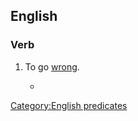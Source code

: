 ==English==
{{rfv}}
===Verb===
{{infl|en|verb|head=to go [[w:Pete Tong|Pete Tong]]}}

# {{Cockney rhyming slang}} To go [[wrong]].
#* {{quote-book|title=Sniper One: On Scope and Under Siege with a Sniper Team in Iraq|author=Dan Mills|year=2008|passage=It didn't take a brain surgeon to realize that things were obviously in danger of '''going Pete Tong'''. It was time to back off.}}

[[Category:English predicates]]